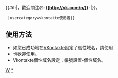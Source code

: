 {{Userbox
  |border-c = #3B5998
  |border-s = 2
  |id-c     = While
  |id-s     = 10
  |id-fc    = #3B5998
  |info-s   = 9
  |info-fc  = #3B5998
  |info-c   = While
  |id       = [[File:VK Compact Logo (2021-present).svg|40px]]
  |info     = 這個用戶是'''[[VKontakte]]'''的使用者{{#if:{{{username|}}}|，個性域名：'''[http://vk.com/{{{username}}}<span style="color:#265c92;">{{{username}}}</span>]'''|}}{{#if:{{{nickname|}}}|，歡迎關注@'''-{[http://vk.com/n/{{{nickname}}}<span style="color:#265c92;">{{{nickname}}}</span>]}-'''|}}。
  |usercategory=vkontakte使用者}}<noinclude>
{{clear}}

==使用方法==
* 如您已成功地在[[VKontakte]]設定了個性域名，請使用{{tl|User vkontakte|<nowiki>username=</nowiki>''Vkontakte個性域名''}}
* 也歡迎使用{{tl|User vkontakte|<nowiki>nickname=</nowiki>''Vkontakte個人暱稱''}}。
*Vkontakte個性域名設定：帳號設置-個性域名。

[[Category:软件用户框模板|W]]
[[Category:vkontakte使用者|*]]
<includeonly>[[Category:vkontakte使用者|{{PAGENAME}}]]</includeonly>